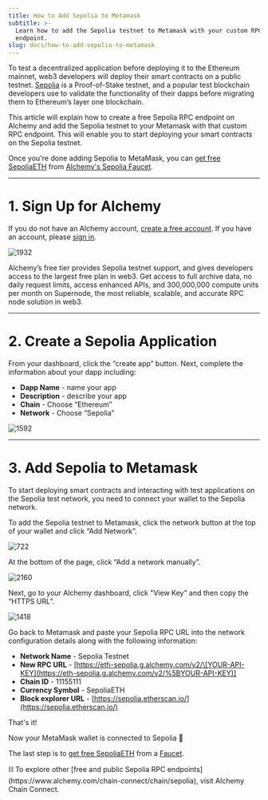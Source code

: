 ```yaml
---
title: How to Add Sepolia to Metamask
subtitle: >-
  Learn how to add the Sepolia testnet to Metamask with your custom RPC
  endpoint.
slug: docs/how-to-add-sepolia-to-metamask
---
```



To test a decentralized application before deploying it to the Ethereum mainnet, web3 developers will deploy their smart contracts on a public testnet. [Sepolia](https://www.alchemy.com/overviews/sepolia-testnet) is a Proof-of-Stake testnet, and a popular test blockchain developers use to validate the functionality of their dapps before migrating them to Ethereum’s layer one blockchain.

This article will explain how to create a free Sepolia RPC endpoint on Alchemy and add the Sepolia testnet to your Metamask with that custom RPC endpoint. This will enable you to start deploying your smart contracts on the Sepolia testnet.

Once you're done adding Sepolia to MetaMask, you can [get free SepoliaETH](https://www.alchemy.com/overviews/sepolia-eth) from [Alchemy's Sepolia Faucet](https://sepoliafaucet.com/).

***

# 1. Sign Up for Alchemy

If you do not have an Alchemy account, [create a free account](https://dashboard.alchemy.com/). If you have an account, please [sign in](https://dashboard.alchemy.com/).

![1932](/images/1c05d09-alchemy-signup.png "alchemy-signup.png")

Alchemy’s free tier provides Sepolia testnet support, and gives developers access to the largest free plan in web3. Get access to full archive data, no daily request limits, access enhanced APIs, and 300,000,000 compute units per month on Supernode, the most reliable, scalable, and accurate RPC node solution in web3.

***

# 2. Create a Sepolia Application

From your dashboard, click the “create app” button. Next, complete the information about your dapp including:

* **Dapp Name** - name your app
* **Description** - describe your app
* **Chain** - Choose “Ethereum”
* **Network** - Choose “Sepolia”

![1592](/images/9c26e33-new-dapp-config.jpeg "new-dapp-config.jpeg")

***

# 3. Add Sepolia to Metamask

To start deploying smart contracts and interacting with test applications on the Sepolia test network, you need to connect your wallet to the Sepolia network.

To add the Sepolia testnet to Metamask, click the network button at the top of your wallet and click “Add Network”.

![722](/images/e0cf5c0-mm-sepolia.png "mm-sepolia.png")

At the bottom of the page, click “Add a network manually”.

![2160](/images/8a951a9-mm-adding-network.jpeg "mm-adding-network.jpeg")

Next, go to your Alchemy dashboard, click "View Key" and then copy the “HTTPS URL”.

![1418](/images/c483dcc-sepolia-url.jpeg "sepolia-url.jpeg")

Go back to Metamask and paste your Sepolia RPC URL into the network configuration details along with the following information:

* **Network Name** - Sepolia Testnet
* **New RPC URL** - [https://eth-sepolia.g.alchemy.com/v2/\[YOUR-API-KEY](https://eth-sepolia.g.alchemy.com/v2/%5BYOUR-API-KEY)]
* **Chain ID** - 11155111
* **Currency Symbol** - SepoliaETH
* **Block explorer URL** - [https://sepolia.etherscan.io/](https://sepolia.etherscan.io/)

That's it!

Now your MetaMask wallet is connected to Sepolia 🎉

The last step is to [get free SepoliaETH](https://www.alchemy.com/overviews/sepolia-eth) from a [Faucet](https://sepoliafaucet.com/).

<Info>
  ⛓️ To explore other [free and public Sepolia RPC endpoints](https://www.alchemy.com/chain-connect/chain/sepolia), visit Alchemy Chain Connect.
</Info>
